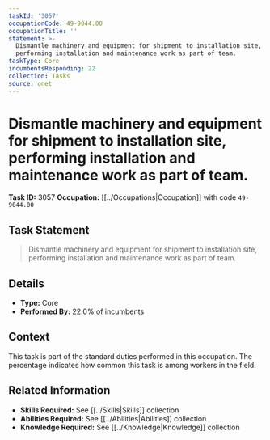 ```yaml
---
taskId: '3057'
occupationCode: 49-9044.00
occupationTitle: ''
statement: >-
  Dismantle machinery and equipment for shipment to installation site,
  performing installation and maintenance work as part of team.
taskType: Core
incumbentsResponding: 22
collection: Tasks
source: onet
---
```

# Dismantle machinery and equipment for shipment to installation site, performing installation and maintenance work as part of team.

**Task ID:** 3057
**Occupation:** [[../Occupations|Occupation]] with code `49-9044.00`

## Task Statement

> Dismantle machinery and equipment for shipment to installation site, performing installation and maintenance work as part of team.

## Details

- **Type:** Core
- **Performed By:** 22.0% of incumbents

## Context

This task is part of the standard duties performed in this occupation. The percentage indicates how common this task is among workers in the field.

## Related Information

- **Skills Required:** See [[../Skills|Skills]] collection
- **Abilities Required:** See [[../Abilities|Abilities]] collection
- **Knowledge Required:** See [[../Knowledge|Knowledge]] collection
